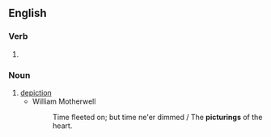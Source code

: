 ==English==

===Verb===
{{head|en|verb form}}

# {{present participle of|picture|lang=en|nocat=1}}

===Noun===
{{en-noun}}

# [[depiction]]
#* William Motherwell
#*: Time fleeted on; but time ne'er dimmed / The '''picturings''' of the heart.